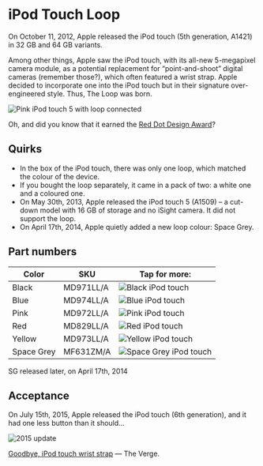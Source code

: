 

# iPod Touch Loop

On October 11, 2012, Apple released the iPod touch (5th generation, A1421) in 32 GB and 64 GB variants.

Among other things, Apple saw the iPod touch, with its all-new 5-megapixel camera module, as a potential replacement for “point-and-shoot” digital cameras (remember those?), which often featured a wrist strap. Apple decided to incorporate one into the iPod touch but in their signature over-engineered style. Thus, The Loop was born.

![Pink iPod touch 5 with loop connected](/assets/2012_loop.webp)

Oh, and did you know that it earned the [Red Dot Design Award](https://www.red-dot.org/project/ipod-touch-loop-7740)?

## Quirks

- In the box of the iPod touch, there was only one loop, which matched the colour of the device.
- If you bought the loop separately, it came in a pack of two: a white one and a coloured one.
- On May 30th, 2013, Apple released the iPod touch 5 (A1509) – a cut-down model with 16 GB of storage and no iSight camera. It did not support the loop.
- On April 17th, 2014, Apple quietly added a new loop colour: Space Grey.

## Part numbers

| Color | SKU | Tap for more: |
| --- | --- | --- |
| Black | MD971<wbr/>LL/A | <Link href="/ancient/ipod_touch/MD971" scroll={true}><img src="/everypreview/MD971_AV2.webp" alt="Black iPod touch"/></Link> |
| Blue | MD974<wbr/>LL/A | <Link href="/ancient/ipod_touch/MD974" scroll={true}><img src="/everypreview/MD974_AV2.webp" alt="Blue iPod touch"/></Link> |
| Pink | MD972<wbr/>LL/A | <Link href="/ancient/ipod_touch/MD972" scroll={true}><img src="/everypreview/MD972_AV2.webp" alt="Pink iPod touch"/></Link> |
| Red | MD829<wbr/>LL/A | <Link href="/ancient/ipod_touch/MD829" scroll={true}><img src="/everypreview/MD829_AV2.webp" alt="Red iPod touch"/></Link> |
| Yellow | MD973<wbr/>LL/A | <Link href="/ancient/ipod_touch/MD973" scroll={true}><img src="/everypreview/MD973_AV2.webp" alt="Yellow iPod touch"/></Link> |
| Space Grey | MF631<wbr/>ZM/A | <Link href="/ancient/ipod_touch/MF631" scroll={true}><img src="/everypreview/MF631_AV2.webp" alt="Space Grey iPod touch"/></Link> |

SG released later, on April 17th, 2014

## Acceptance

On July 15th, 2015, Apple released the iPod touch (6th generation), and it had one less button than it should…

![2015 update](/assets/2012_ipod.webp)

[Goodbye, iPod touch wrist strap](https://www.theverge.com/2015/7/15/8970423/ipod-touch-loop-design-over) — The Verge.
